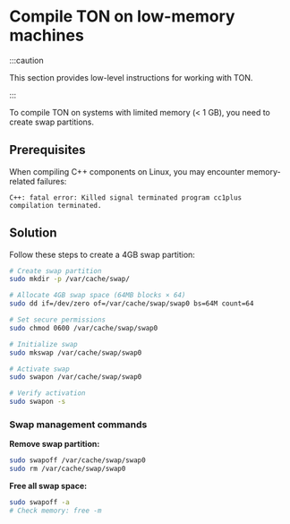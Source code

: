 
# Compile TON on low-memory machines

:::caution

This section provides low-level instructions for working with TON.

:::

To compile TON on systems with limited memory (< 1 GB), you need to create swap partitions.

## Prerequisites

When compiling C++ components on Linux, you may encounter memory-related failures:

```
C++: fatal error: Killed signal terminated program cc1plus
compilation terminated.
```

## Solution

Follow these steps to create a 4GB swap partition:

```bash
# Create swap partition
sudo mkdir -p /var/cache/swap/

# Allocate 4GB swap space (64MB blocks × 64)
sudo dd if=/dev/zero of=/var/cache/swap/swap0 bs=64M count=64

# Set secure permissions
sudo chmod 0600 /var/cache/swap/swap0

# Initialize swap
sudo mkswap /var/cache/swap/swap0

# Activate swap
sudo swapon /var/cache/swap/swap0

# Verify activation
sudo swapon -s
```

### Swap management commands

**Remove swap partition:**

```bash
sudo swapoff /var/cache/swap/swap0
sudo rm /var/cache/swap/swap0
```

**Free all swap space:**

```bash
sudo swapoff -a
# Check memory: free -m
```

<Feedback />

